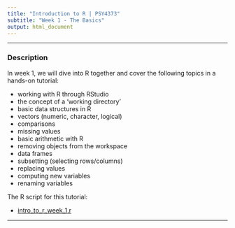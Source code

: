 ---
title: "Introduction to R | PSY4373"
subtitle: "Week 1 - The Basics"
output: html_document
---

---

### Description

In week 1, we will dive into R together and cover the following topics in a hands-on tutorial:

- working with R through RStudio
- the concept of a 'working directory'
- basic data structures in R
- vectors (numeric, character, logical)
- comparisons
- missing values
- basic arithmetic with R
- removing objects from the workspace
- data frames
- subsetting (selecting rows/columns)
- replacing values
- computing new variables
- renaming variables

The R script for this tutorial:

- [intro_to_r_week_1.r](https://www.dropbox.com/s/396zab45v3x6f78/intro_to_r_week_1.r?dl=0)

---
